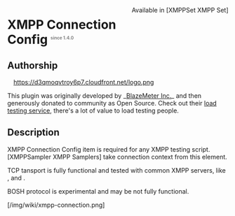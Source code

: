 <div style="float: right" class="plugins_set xmpp_set">Available in [XMPPSet XMPP Set]</div>
= XMPP Connection Config <sup><font color=gray size="1">since 1.4.0</font></sup>=

== Authorship ==
<span class="pull-right" style="margin-left: 1em">
[http://blazemeter.com/?utm_source=jmplinnerpages&utm_medium=cpc&utm_content=jmpininnerpgs&utm_campaign=JMeter%2BPlug%2BIn%2BWiki https://d3qmoqvtroy6p7.cloudfront.net/logo.png]
</span>

This plugin was originally developed by _[http://blazemeter.com/?utm_source=jmplinnerpages&utm_medium=cpc&utm_content=jmpininnerpgs&utm_campaign=JMeter%2BPlug%2BIn%2BWiki BlazeMeter Inc.]_ and then generously donated to community as Open Source. 
Check out their [http://blazemeter.com/?utm_source=jmplinnerpages&utm_medium=cpc&utm_content=jmpininnerpgs&utm_campaign=JMeter%2BPlug%2BIn%2BWiki load testing service], 
there's a lot of value to load testing people.

== Description ==

XMPP Connection Config item is required for any XMPP testing script. [XMPPSampler XMPP Samplers] take connection context from this element.

TCP tansport is fully functional and tested with common XMPP servers, like {{{ejabberd}}}, {{{openfire}}} and {{{hipchat}}}.

BOSH protocol is experimental and may be not fully functional.

[/img/wiki/xmpp-connection.png]